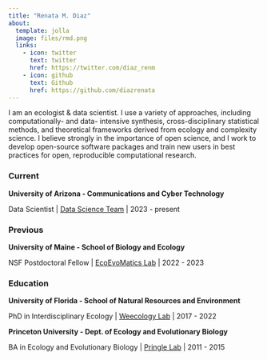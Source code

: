 ```yaml
---
title: "Renata M. Diaz"
about:
  template: jolla
  image: files/rmd.png
  links:
    - icon: twitter
      text: twitter
      href: https://twitter.com/diaz_renm
    - icon: github
      text: Github
      href: https://github.com/diazrenata
---
```



I am an ecologist & data scientist. I use a variety of approaches, including computationally- and data- intensive synthesis, cross-disciplinary statistical methods, and theoretical frameworks derived from ecology and complexity science. I believe strongly in the importance of open science, and I work to develop open-source software packages and train new users in best practices for open, reproducible computational research.

### Current

**University of Arizona - Communications and Cyber Technology**

Data Scientist | [Data Science Team](https://datascience.cct.arizona.edu) | 2023 - present

### Previous

**University of Maine - School of Biology and Ecology**

NSF Postdoctoral Fellow | [EcoEvoMatics Lab](https://www.ecoevomatics.org) | 2022 - 2023


### Education

**University of Florida - School of Natural Resources and Environment**

PhD in Interdisciplinary Ecology | [Weecology Lab](https://www.weecology.org) | 2017 - 2022


**Princeton University - Dept. of Ecology and Evolutionary Biology**

BA in Ecology and Evolutionary Biology | [Pringle Lab](https://pringle.princeton.edu) | 2011 - 2015

